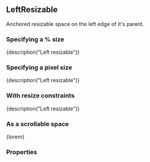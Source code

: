 
<CommonHeader />

<Meta title="Components|LeftResizable" component={LeftResizable} />

## LeftResizable

Anchored resizable space on the left edge of it's parent.

### Specifying a % size

<Preview>
	<Story name="Default (%)">
		<ViewPort>
			<LeftResizable style={green} size="50%" trackSize={true}>
				{description("Left resizable")}
			</LeftResizable>
		</ViewPort>
	</Story>
</Preview>

### Specifying a pixel size

<Preview>
	<Story name="Default (px)">
		<ViewPort>
			<LeftResizable style={green} size={300} trackSize={true}>
				{description("Left resizable")}
			</LeftResizable>
		</ViewPort>
	</Story>
</Preview>

### With resize constraints

<Preview>
	<Story name="With resize constraints">
		<ViewPort>
			<LeftResizable style={green} size={300} trackSize={true} minimumSize={150} maximumSize={450}>
				{description("Left resizable")}
			</LeftResizable>
		</ViewPort>
	</Story>
</Preview>

### As a scrollable space

<Preview>
	<Story name="Scrollable">
		<ViewPort>
			<LeftResizable style={green} size={300} scrollable={true}>
				{lorem}
			</LeftResizable>
		</ViewPort>
	</Story>
</Preview>

### Properties

<Story name="Properties">
	<PropsTable>
		<ResizableProps />
		<AnchoredProps />
		<StandardProps />
	</PropsTable>
</Story>